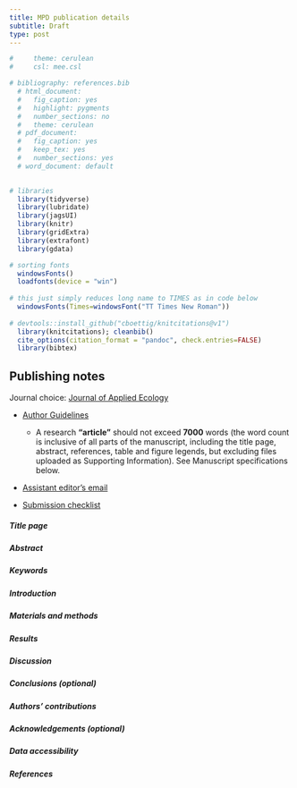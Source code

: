 ```yaml
---
title: MPD publication details
subtitle: Draft
type: post
---
```


```r
#     theme: cerulean
#     csl: mee.csl

# bibliography: references.bib
  # html_document:
  #   fig_caption: yes
  #   highlight: pygments
  #   number_sections: no
  #   theme: cerulean
  # pdf_document:
  #   fig_caption: yes
  #   keep_tex: yes
  #   number_sections: yes
  # word_document: default
  
```

```r
# libraries
  library(tidyverse)
  library(lubridate)
  library(jagsUI)
  library(knitr)
  library(gridExtra)
  library(extrafont)
  library(gdata)

# sorting fonts
  windowsFonts()
  loadfonts(device = "win")
  
# this just simply reduces long name to TIMES as in code below
  windowsFonts(Times=windowsFont("TT Times New Roman")) 
  
# devtools::install_github("cboettig/knitcitations@v1")
  library(knitcitations); cleanbib()
  cite_options(citation_format = "pandoc", check.entries=FALSE)
  library(bibtex)
```

## Publishing notes

Journal choice: [Journal of Applied Ecology](http://www.journalofappliedecology.org/view/.../authorGuideline.html)

- [Author Guidelines](http://mc.manuscriptcentral.com/jappl-besjournals)
  - A research **"article"** should not exceed **7000** words (the word count is inclusive of all parts of the manuscript, including the title page, abstract, references, table and figure legends, but excluding files uploaded as Supporting Information). See Manuscript specifications below.

- [Assistant editor's email](admin@journalofappliedecology.org)

- [Submission checklist](https://besjournals.onlinelibrary.wiley.com/hub/journal/13652664/about/author-guidelines#quickchecklistinitialsubmission)

##### Title page

##### Abstract

##### Keywords

##### Introduction

##### Materials and methods

##### Results

##### Discussion

##### Conclusions (optional)

##### Authors’ contributions

##### Acknowledgements (optional)

##### Data accessibility

##### References
